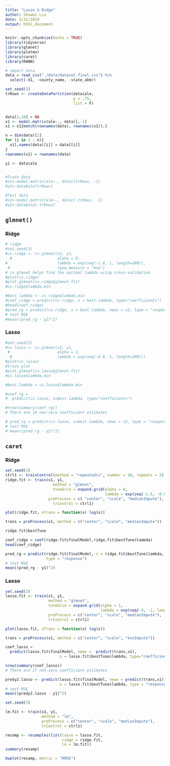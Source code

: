 ```yaml
---
title: "Lasso & Ridge"
author: Shuwei Liu
date: 3/31/2019
output: html_document
---
```


```r
knitr::opts_chunk$set(echo = TRUE)
library(tidyverse)
library(glmnet)
library(plotmo)
library(caret)
library(RANN)
```

```r
# import data
data = read_csv("./data/dataset.final.csv") %>% 
  select(-X1, -county_name, -state_abbr)

set.seed(3)
trRows <- createDataPartition(data$ale,
                              p = .75,
                              list = F)


data[2,34] = NA
x1 <- model.matrix(ale~., data)[,-1]
x1 = x1[match(rownames(data), rownames(x1)),]

n = dim(data)[2]
for (i in 2 : n){
  x1[,names(data)[i]] = data[[i]]
}
rownames(x1) = rownames(data)

y1 <- data$ale


#Train data
#x1<-model.matrix(ale~., data)[trRows, -1]
#y1<-data$ale[trRows]

#Test data
#x2<-model.matrix(ale~., data)[-trRows, -1]
#y2<-data$ale[-trRows]
```

## `glmnet()`

### Ridge

```r
# ridge
#set.seed(3)
#cv.ridge <- cv.glmnet(x1, y1, 
  #                    alpha = 0, 
#                      lambda = exp(seq(-1.8, 1, length=200)), 
 #                     type.measure = "mse")
# cv.glmnet helps find the optimal lambda using cross-validation
#plot(cv.ridge)
#plot_glmnet(cv.ridge$glmnet.fit)
#cv.ridge$lambda.min
```

```r
#best.lambda <- cv.ridge$lambda.min 
#coef_ridge = predict(cv.ridge, s = best.lambda, type="coefficients")
#head(coef_ridge)
#pred_rg = predict(cv.ridge, s = best.lambda, newx = x2, type = "response")
# test MSE
#mean((pred_rg - y2)^2)
```

### Lasso

```r
#set.seed(3)
#cv.lasso <- cv.glmnet(x1, y1, 
 #                     alpha = 1, 
  #                    lambda = exp(seq(-6.8, 1, length=200)))
#plot(cv.lasso) 
#trace plot
#plot_glmnet(cv.lasso$glmnet.fit)
#cv.lasso$lambda.min
```

```r
#best.lambda = cv.lasso$lambda.min

#coef_rg = 
#  predict(cv.lasso, s=best.lambda, type="coefficients")

#nrow(summary(coef_rg))
# There are 19 non-zero coefficient estimates

# pred_rg = predict(cv.lasso, s=best.lambda, newx = x2, type = "response")
# test MSE
# mean((pred_rg - y2)^2)
```


## `caret`

### Ridge

```r
set.seed(3)
ctrl1 <- trainControl(method = "repeatedcv", number = 10, repeats = 5)
ridge.fit <- train(x1, y1,
                     method = "glmnet",
                     tuneGrid = expand.grid(alpha = 0,  
                                            lambda = exp(seq(-1.5, -0.8, length=200))),
                   preProcess = c( "center", "scale", "medianImpute"),
                     trControl = ctrl1)

plot(ridge.fit, xTrans = function(x) log(x)) 

trans = preProcess(x1, method = c("center", "scale", "medianImpute"))

ridge.fit$bestTune

coef_ridge = coef(ridge.fit$finalModel,ridge.fit$bestTune$lambda)
head(coef_ridge)

pred_rg = predict(ridge.fit$finalModel, s = ridge.fit$bestTune$lambda, newx = predict(trans, x1),
                  type = "response")
# test MSE
mean((pred_rg - y1)^2)
```

### Lasso

```r
set.seed(3)
lasso.fit <- train(x1, y1,
                   method = "glmnet",
                   tuneGrid = expand.grid(alpha = 1, 
                                          lambda = exp(seq(-4, -1, length=200))),
                   preProcess = c("center", "scale", "medianImpute"),
                   trControl = ctrl1)

plot(lasso.fit, xTrans = function(x) log(x))

trans = preProcess(x1, method = c("center", "scale", "knnImpute"))

coef_lasso = 
  predict(lasso.fit$finalModel, newx =  predict(trans,x1), 
                        s = lasso.fit$bestTune$lambda, type="coefficients")

nrow(summary(coef_lasso))
# There are 17 non-zero coefficient estimates

predy2.lasso <- predict(lasso.fit$finalModel, newx = predict(trans,x1), 
                        s = lasso.fit$bestTune$lambda, type = "response")
# test MSE
mean((predy2.lasso - y1)^2)
```

```r
set.seed(3)

lm.fit <- train(x1, y1,
                method = "lm",
                preProcess = c("center", "scale", "medianImpute"),
                trControl = ctrl1)

resamp <- resamples(list(lasso = lasso.fit, 
                         ridge = ridge.fit, 
                         lm = lm.fit))
summary(resamp)
```

```r
bwplot(resamp, metric = "RMSE")
```

